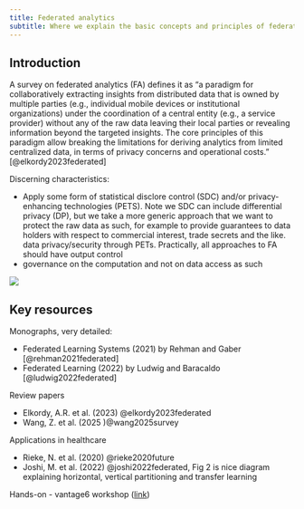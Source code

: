 ```yaml
---
title: Federated analytics
subtitle: Where we explain the basic concepts and principles of federated analytics
---
```


## Introduction

A survey on federated analytics (FA) defines it as "a paradigm for collaboratively extracting insights from distributed data that is owned by multiple parties (e.g., individual mobile devices or institutional organizations) under the coordination of a central entity (e.g., a service provider) without any of the raw data leaving their local parties or revealing information beyond the targeted insights. The core principles of this paradigm allow breaking the limitations for deriving analytics from limited centralized data, in terms of privacy concerns and operational costs." [@elkordy2023federated]

Discerning characteristics:

- Apply some form of statistical disclore control (SDC) and/or privacy-enhancing technologies (PETS). Note we SDC can include differential privacy (DP), but we take a more generic approach that we want to protect the raw data as such, for example to provide guarantees to data holders with respect to commercial interest, trade secrets and the like. data privacy/security through PETs. Practically, all approaches to FA should have output control 
- governance on the computation and not on data access as such

![](./images/federated-analytics-overview.png)


## Key resources

Monographs, very detailed:

- Federated Learning Systems (2021) by Rehman and Gaber [@rehman2021federated]
- Federated Learning (2022) by Ludwig and Baracaldo [@ludwig2022federated]

Review papers

- Elkordy, A.R. et al. (2023) @elkordy2023federated
- Wang, Z. et al. (2025 )@wang2025survey

Applications in healthcare

- Rieke, N. et al. (2020) @rieke2020future
- Joshi, M. et al. (2022) @joshi2022federated, Fig 2 is nice diagram explaining horizontal, vertical partitioning and transfer learning

Hands-on
- vantage6 workshop ([link](https://workshop.vantage6.ai/aio.html))